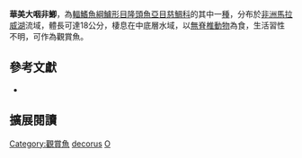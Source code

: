{{Speciesbox
| name = 華美大咽非鯽
| status = LC
| status_system = IUCN3.1
| image = 
| image_width = 260px
| image_caption = 
| genus = Otopharynx
| species = decorus
| authority = [[Trewavas|Trewavas]], 1935
| synonyms = *''Haplochromis decorus''<br /><small>Trewavas, 1935</small>
*''Cyrtocara decora''<br /><small>Trewavas, 1935</small>
}}
'''華美大咽非鯽'''，為[[輻鰭魚綱|輻鰭魚綱]][[鱸形目|鱸形目]][[隆頭魚亞目|隆頭魚亞目]][[慈鯛科|慈鯛科]]的其中一[[種|種]]，分布於[[非洲|非洲]][[馬拉威湖|馬拉威湖]]流域，體長可達18公分，棲息在中底層水域，以[[無脊椎動物|無脊椎動物]]為食，生活習性不明，可作為觀賞魚。

== 參考文獻 ==
*{{FishBase_species|genus=Otopharynx|species=decorus|year=2013|month=4}}

== 擴展閱讀 ==
{{refbegin}}
{{wikispecies-inline|Otopharynx decorus|華美大咽非鯽}}
{{refend}}
{{Taxonbar|from=Q3317935}}

[[Category:觀賞魚|Category:觀賞魚]]
[[Category:大咽非鯽屬|decorus]]
[[Category:1935年描述的魚類|O]]


{{鱸形目小作品}}